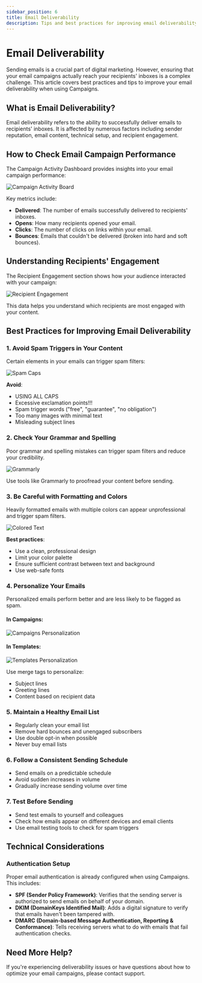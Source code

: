 ```yaml
---
sidebar_position: 6
title: Email Deliverability
description: Tips and best practices for improving email deliverability in Campaigns.
---
```


# Email Deliverability

Sending emails is a crucial part of digital marketing. However, ensuring that your email campaigns actually reach your recipients' inboxes is a complex challenge. This article covers best practices and tips to improve your email deliverability when using Campaigns.

## What is Email Deliverability?

Email deliverability refers to the ability to successfully deliver emails to recipients' inboxes. It is affected by numerous factors including sender reputation, email content, technical setup, and recipient engagement.

## How to Check Email Campaign Performance

The Campaign Activity Dashboard provides insights into your email campaign performance:

![Campaign Activity Board](/img/marketing/email-deliverability/campaign-activity-board.jpg)

Key metrics include:

- **Delivered**: The number of emails successfully delivered to recipients' inboxes.
- **Opens**: How many recipients opened your email.
- **Clicks**: The number of clicks on links within your email.
- **Bounces**: Emails that couldn't be delivered (broken into hard and soft bounces).

## Understanding Recipients' Engagement

The Recipient Engagement section shows how your audience interacted with your campaign:

![Recipient Engagement](/img/marketing/email-deliverability/recipient-engagement.jpg)

This data helps you understand which recipients are most engaged with your content.

## Best Practices for Improving Email Deliverability

### 1. Avoid Spam Triggers in Your Content

Certain elements in your emails can trigger spam filters:

![Spam Caps](/img/marketing/email-deliverability/spam-caps.jpg)

**Avoid**:
- USING ALL CAPS
- Excessive exclamation points!!!
- Spam trigger words ("free", "guarantee", "no obligation")
- Too many images with minimal text
- Misleading subject lines

### 2. Check Your Grammar and Spelling

Poor grammar and spelling mistakes can trigger spam filters and reduce your credibility.

![Grammarly](/img/marketing/email-deliverability/grammarly.jpg)

Use tools like Grammarly to proofread your content before sending.

### 3. Be Careful with Formatting and Colors

Heavily formatted emails with multiple colors can appear unprofessional and trigger spam filters.

![Colored Text](/img/marketing/email-deliverability/colored-text.jpg)

**Best practices**:
- Use a clean, professional design
- Limit your color palette
- Ensure sufficient contrast between text and background
- Use web-safe fonts

### 4. Personalize Your Emails

Personalized emails perform better and are less likely to be flagged as spam.

#### In Campaigns:

![Campaigns Personalization](/img/marketing/email-deliverability/campaigns-personalization.jpg)

#### In Templates:

![Templates Personalization](/img/marketing/email-deliverability/templates-personalization.jpg)

Use merge tags to personalize:
- Subject lines
- Greeting lines
- Content based on recipient data

### 5. Maintain a Healthy Email List

- Regularly clean your email list
- Remove hard bounces and unengaged subscribers
- Use double opt-in when possible
- Never buy email lists

### 6. Follow a Consistent Sending Schedule

- Send emails on a predictable schedule
- Avoid sudden increases in volume
- Gradually increase sending volume over time

### 7. Test Before Sending

- Send test emails to yourself and colleagues
- Check how emails appear on different devices and email clients
- Use email testing tools to check for spam triggers

## Technical Considerations

### Authentication Setup

Proper email authentication is already configured when using Campaigns. This includes:

- **SPF (Sender Policy Framework)**: Verifies that the sending server is authorized to send emails on behalf of your domain.
- **DKIM (DomainKeys Identified Mail)**: Adds a digital signature to verify that emails haven't been tampered with.
- **DMARC (Domain-based Message Authentication, Reporting & Conformance)**: Tells receiving servers what to do with emails that fail authentication checks.

## Need More Help?

If you're experiencing deliverability issues or have questions about how to optimize your email campaigns, please contact support.